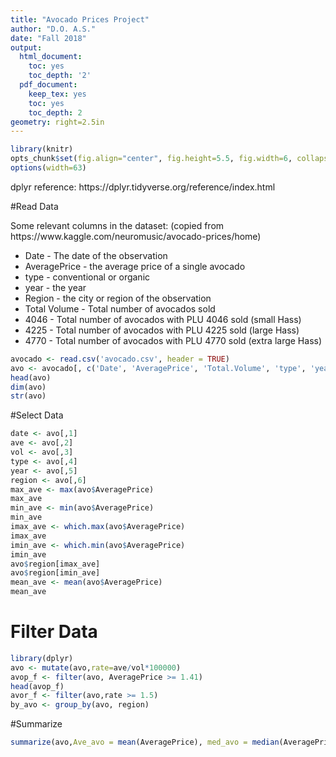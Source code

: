 ```yaml
---
title: "Avocado Prices Project"
author: "D.O. A.S."
date: "Fall 2018"
output:
  html_document:
    toc: yes
    toc_depth: '2'
  pdf_document:
    keep_tex: yes
    toc: yes
    toc_depth: 2
geometry: right=2.5in
---
```



```r
library(knitr)
opts_chunk$set(fig.align="center", fig.height=5.5, fig.width=6, collapse=TRUE, comment="", prompt=TRUE)
options(width=63)
```

dplyr reference: https://dplyr.tidyverse.org/reference/index.html

#Read Data

Some relevant columns in the dataset: (copied from https://www.kaggle.com/neuromusic/avocado-prices/home)

 * Date - The date of the observation
 * AveragePrice - the average price of a single avocado
 * type - conventional or organic
 * year - the year
 * Region - the city or region of the observation
 * Total Volume - Total number of avocados sold
 * 4046 - Total number of avocados with PLU 4046 sold (small Hass)
 * 4225 - Total number of avocados with PLU 4225 sold (large Hass)
 * 4770 - Total number of avocados with PLU 4770 sold (extra large Hass)

```r
avocado <- read.csv('avocado.csv', header = TRUE)
avo <- avocado[, c('Date', 'AveragePrice', 'Total.Volume', 'type', 'year', 'region')]
head(avo)
dim(avo)
str(avo)
```
#Select Data
```r
date <- avo[,1]
ave <- avo[,2]
vol <- avo[,3]
type <- avo[,4]
year <- avo[,5]
region <- avo[,6]
max_ave <- max(avo$AveragePrice)
max_ave
min_ave <- min(avo$AveragePrice)
min_ave
imax_ave <- which.max(avo$AveragePrice)
imax_ave 
imin_ave <- which.min(avo$AveragePrice)
imin_ave
avo$region[imax_ave]
avo$region[imin_ave]
mean_ave <- mean(avo$AveragePrice)
mean_ave
```
# Filter Data
```r
library(dplyr)
avo <- mutate(avo,rate=ave/vol*100000)
avop_f <- filter(avo, AveragePrice >= 1.41)
head(avop_f)
avor_f <- filter(avo,rate >= 1.5)
by_avo <- group_by(avo, region)

```
#Summarize 
```r
summarize(avo,Ave_avo = mean(AveragePrice), med_avo = median(AveragePrice), ave_vol = mean(Total.Volume), med_vol = median(Total.Volume), rate_avo = mean(rate), med_rate = median(rate))
  
```